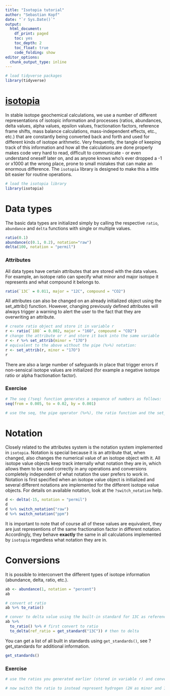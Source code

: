 ```yaml
---
title: "Isotopia tutorial"
author: "Sebastian Kopf"
date: "`r Sys.Date()`"
output:
  html_document: 
    df_print: paged
    toc: yes
    toc_depth: 2
    toc_float: true
    code_folding: show
editor_options:
  chunk_output_type: inline
---
```


```r
# load tidyverse packages
library(tidyverse)
```


# [isotopia](https://isotopia.isoverse.org/)

In stable isotope geochemical calculations, we use a number of different representations of isotopic information and processes (ratios, abundances, delta values, alpha values, epsilon values, fractionation factors, reference frame shifts, mass balance calculations, mass-independent effects, etc., etc.) that are constantly being converted back and forth and used for different kinds of isotope arithmetic. Very frequently, the tangle of keeping track of this information and how all the calculations are done properly makes code very hard to read, difficult to communicate - or even understand oneself later on, and as anyone knows who's ever dropped a -1 or x1000 at the wrong place, prone to small mistakes that can make an enormous difference. The `isotopia` library is designed to make this a little bit easier for routine operations.

```r
# load the isotopia library
library(isotopia)
```

# Data types

The basic data types are initialized simply by calling the respective `ratio`, `abundance` and `delta` functions with single or multiple values.

```r
ratio(0.1)
abundance(c(0.1, 0.2), notation="raw")
delta(100, notation = "permil")
```


### Attributes

All data types have certain attributes that are stored with the data values. For example, an isotope ratio can specify what minor and major isotope it represents and what compound it belongs to.

```r
ratio(`13C` = 0.011, major = "12C", compound = "CO2")
```

All attributes can also be changed on an already initialized object using the set_attrib() function. However, changing previously defined attributes will always trigger a warning to alert the user to the fact that they are overwriting an attribute.

```r
# create ratio object and store it in variable r
r <- ratio(`18O` = 0.002, major = "16O", compound = "CO2") 
# change the attribute or r and store it back into the same variable 
r <- r %>% set_attrib(minor = "17O")
# equivalent to the above without the pipe (%>%) notation:
r <- set_attrib(r, minor = "17O")
r
```

There are also a large number of safeguards in place that trigger errors if non-sensical isotope values are initialized (for example a negative isotope ratio or alpha fractionation factor).

### Exercise

```r
# The seq (?seq) function generates a sequence of numbers as follows:
seq(from = 0.005, to = 0.02, by = 0.001)

# use the seq, the pipe operator (%>%), the ratio function and the set_attrib() function to make a ratio for minor isotope 13C and major 12C - store it in the variable `r` and output it to console.

```


# Notation

Closely related to the attributes system is the notation system implemented in `isotopia`. Notation is special because it is an attribute that, when changed, also changes the numerical value of an isotope object with it. All isotope value objects keep track internally what notation they are in, which allows them to be used correctly in any operations and conversions completely independent of what notation the user prefers to work in. Notation is first specified when an isotope value object is initialized and several different notations are implemented for the different isotope value objects. For details on available notation, look at the `?switch_notation` help.

```r
d <- delta(-15, notation = "permil")
d
d %>% switch_notation("raw")
d %>% switch_notation("ppm")
```

It is important to note that of course all of these values are equivalent, they are just representions of the same fractionation factor in different notation. Accordingly, they behave **exactly** the same in all calculations implemented by `isotopia` regardless what notation they are in.

# Conversions

It is possible to interconvert the different types of isotope information (abundance, delta, ratio, etc.).

```r
ab <- abundance(1, notation = "percent")
ab

# convert ot ratio
ab %>% to_ratio()

# conver to delta value using the built-in standard for 13C as reference
ab %>% 
  to_ratio() %>% # first convert to ratio
  to_delta(ref_ratio = get_standard("13C")) # then to delta
```

You can get a list of all built in standards using `get_standards()`, see ?get_standards for additional information.

```r
get_standards()
```

### Exercise

```r
# use the ratios you generated earlier (stored in variable r) and conver them to a delta value using the 13C standard
```

```r
# now switch the ratio to instead represent hydrogen (2H as minor and 1H as major isotope) and convert it to a delta value, what do you notice?
```

